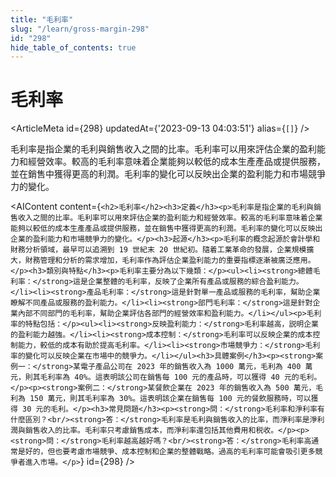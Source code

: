 ```yaml
---
title: "毛利率"
slug: "/learn/gross-margin-298"
id: "298"
hide_table_of_contents: true
---
```



# 毛利率

<ArticleMeta id={298} updatedAt={'2023-09-13 04:03:51'} alias={`[]`} />
<div className='border-solid border-b border-t-0 my-4 border-[var(--ifm-color-gray-300)]' />

毛利率是指企業的毛利與銷售收入之間的比率。毛利率可以用來評估企業的盈利能力和經營效率。較高的毛利率意味着企業能夠以較低的成本生產產品或提供服務，並在銷售中獲得更高的利潤。毛利率的變化可以反映出企業的盈利能力和市場競爭力的變化。

<AIContent content={`<h2>毛利率</h2><h3>定義</h3><p>毛利率是指企業的毛利與銷售收入之間的比率。毛利率可以用來評估企業的盈利能力和經營效率。較高的毛利率意味着企業能夠以較低的成本生產產品或提供服務，並在銷售中獲得更高的利潤。毛利率的變化可以反映出企業的盈利能力和市場競爭力的變化。</p><h3>起源</h3><p>毛利率的概念起源於會計學和財務分析領域，最早可以追溯到 19 世紀末 20 世紀初。隨着工業革命的發展，企業規模擴大，財務管理和分析的需求增加，毛利率作為評估企業盈利能力的重要指標逐漸被廣泛應用。</p><h3>類別與特點</h3><p>毛利率主要分為以下幾類：</p><ul><li><strong>總體毛利率：</strong>這是企業整體的毛利率，反映了企業所有產品或服務的綜合盈利能力。</li><li><strong>產品毛利率：</strong>這是針對單一產品或服務的毛利率，幫助企業瞭解不同產品或服務的盈利能力。</li><li><strong>部門毛利率：</strong>這是針對企業內部不同部門的毛利率，幫助企業評估各部門的經營效率和盈利能力。</li></ul><p>毛利率的特點包括：</p><ul><li><strong>反映盈利能力：</strong>毛利率越高，説明企業的盈利能力越強。</li><li><strong>成本控制：</strong>毛利率可以反映企業的成本控制能力，較低的成本有助於提高毛利率。</li><li><strong>市場競爭力：</strong>毛利率的變化可以反映企業在市場中的競爭力。</li></ul><h3>具體案例</h3><p><strong>案例一：</strong>某電子產品公司在 2023 年的銷售收入為 1000 萬元，毛利為 400 萬元，則其毛利率為 40%。這表明該公司在銷售每 100 元的產品時，可以獲得 40 元的毛利。</p><p><strong>案例二：</strong>某餐飲企業在 2023 年的銷售收入為 500 萬元，毛利為 150 萬元，則其毛利率為 30%。這表明該企業在銷售每 100 元的餐飲服務時，可以獲得 30 元的毛利。</p><h3>常見問題</h3><p><strong>問：</strong>毛利率和淨利率有什麼區別？<br/><strong>答：</strong>毛利率是毛利與銷售收入的比率，而淨利率是淨利潤與銷售收入的比率。毛利率只考慮銷售成本，而淨利率還包括其他費用和税收。</p><p><strong>問：</strong>毛利率越高越好嗎？<br/><strong>答：</strong>毛利率高通常是好的，但也要考慮市場競爭、成本控制和企業的整體戰略。過高的毛利率可能會吸引更多競爭者進入市場。</p>`} id={298} />
